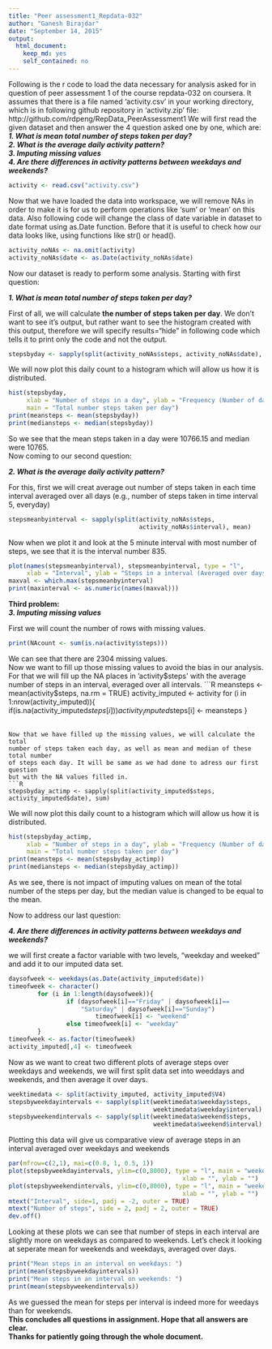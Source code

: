 ```yaml
---
title: "Peer assessment1_Repdata-032"
author: "Ganesh Birajdar"
date: "September 14, 2015"
output: 
  html_document: 
    keep_md: yes
    self_contained: no
---
```


Following is the r code to load the data necessary for analysis asked for in
question of peer assessment 1 of the course repdata-032 on coursera. It assumes 
that there is a file named 'activity.csv' in your working
directory, which is in following github repository in 'activity.zip' file:
http://github.com/rdpeng/RepData_PeerAssessment1
We will first read the given dataset and then answer the 4 question asked one by
one, which are:  
**_1. What is mean total number of steps taken per day?_**  
**_2. What is the average daily activity pattern?_**  
**_3. Imputing missing values_**  
**_4. Are there differences in activity patterns between weekdays and weekends?_**  

```R
activity <- read.csv("activity.csv")
```

Now that we have loaded the data into workspace, we will remove NAs in order to
make it is for us to perform operations like 'sum' or 'mean' on this data. Also 
following code will change the class of date variable in dataset to date format
using as.Date function.
Before that it is useful to check how our data looks like, using functions like
str() or head().
```R
activity_noNAs <- na.omit(activity)
activity_noNAs$date <- as.Date(activity_noNAs$date)
```

Now our dataset is ready to perform some analysis. Starting with first question:  

**_1. What is mean total number of steps taken per day?_**  

First of all, we will calculate **the number of steps taken per day**. We don't 
want to see it's output, but rather want to see the histogram created with this 
output, therefore we will specify results="hide" in following code which tells 
it to print only the code and not the output.
```R
stepsbyday <- sapply(split(activity_noNAs$steps, activity_noNAs$date), sum)
```

We will now plot this daily count to a histogram which will allow us how it is
distributed.
```R
hist(stepsbyday, 
     xlab = "Number of steps in a day", ylab = "Frequency (Number of days)",
     main = "Total number steps taken per day")
print(meansteps <- mean(stepsbyday))
print(mediansteps <- median(stepsbyday))
```

So we see that the mean steps taken in a day were 10766.15 and median were
10765.  
Now coming to our second question:  

**_2. What is the average daily activity pattern?_**  

For this, first we will creat average out number of steps taken in each time
interval averaged over all days (e.g., number of steps taken in time 
interval 5, everyday)
```R
stepsmeanbyinterval <- sapply(split(activity_noNAs$steps, 
                                    activity_noNAs$interval), mean)
```

Now when we plot it and look at the 5 minute interval with most number of steps,
we see that it is the interval number 835.
```R
plot(names(stepsmeanbyinterval), stepsmeanbyinterval, type = "l", 
     xlab = "Interval", ylab = "Steps in a interval (Averaged over days)")
maxval <- which.max(stepsmeanbyinterval)
print(maxinterval <- as.numeric(names(maxval)))
```

**Third problem:**  
**_3. Imputing missing values_**  

First we will count the number of rows with missing values.
```R
print(NAcount <- sum(is.na(activity$steps)))
```

We can see that there are 2304 missing values.   
Now we want to fill up those missing values to avoid the bias in our analysis.  
For that we will fill up the NA places in 'activity$steps' with the average
number of steps in an interval, everaged over all intervals.  
```R
meansteps <- mean(activity$steps, na.rm = TRUE)
activity_imputed <- activity
for (i in 1:nrow(activity_imputed)){
        if(is.na(activity_imputed$steps[i]))
                activity_imputed$steps[i] <- meansteps
}
```

Now that we have filled up the missing values, we will calculate the total
number of steps taken each day, as well as mean and median of these total number
of steps each day. It will be same as we had done to adress our first question
but with the NA values filled in.
```R
stepsbyday_actimp <- sapply(split(activity_imputed$steps, activity_imputed$date), sum)
```
We will now plot this daily count to a histogram which will allow us how it is
distributed.
```R
hist(stepsbyday_actimp, 
     xlab = "Number of steps in a day", ylab = "Frequency (Number of days)",
     main = "Total number steps taken per day")
print(meansteps <- mean(stepsbyday_actimp))
print(mediansteps <- median(stepsbyday_actimp))
```
  
As we see, there is not impact of imputing values on mean of the total number of
the steps per day, but the median value is changed to be equal to the mean.  

Now to address our last question:  

**_4. Are there differences in activity patterns between weekdays and weekends?_**  

we will first create a factor variable with two levels, "weekday and weeked" and
add it to our imputed data set.
```R
daysofweek <- weekdays(as.Date(activity_imputed$date))
timeofweek <- character()
        for (i in 1:length(daysofweek)){
                if (daysofweek[i]=="Friday" | daysofweek[i]==
                    "Saturday" | daysofweek[i]=="Sunday")
                        timeofweek[i] <- "weekend"
                else timeofweek[i] <- "weekday"
        }
timeofweek <- as.factor(timeofweek)
activity_imputed[,4] <- timeofweek
```

Now as we want to creat two different plots of average steps over weekdays and
weekends, we will first split data set into weeddays and weekends, and then
average it over days.  
```R
weektimedata <- split(activity_imputed, activity_imputed$V4)
stepsbyweekdayintervals <- sapply(split(weektimedata$weekday$steps, 
                                        weektimedata$weekday$interval), sum)
stepsbyweekendintervals <- sapply(split(weektimedata$weekend$steps, 
                                        weektimedata$weekend$interval), sum)
```
  
Plotting this data will give us comparative view of average steps in an interval
averaged over weekdays and weekends
```R
par(mfrow=c(2,1), mai=c(0.8, 1, 0.5, 1))
plot(stepsbyweekdayintervals, ylim=c(0,8000), type = "l", main = "weekday", 
                                                xlab = "", ylab = "")
plot(stepsbyweekendintervals, ylim=c(0,8000), type = "l", main = "weekend", 
                                                xlab = "", ylab = "")
mtext("Interval", side=1, padj = -2, outer = TRUE)
mtext("Number of steps", side = 2, padj = 2, outer = TRUE)
dev.off()
```
  
Looking at these plots we can see that number of steps in each interval are
slightly more on weekdays as compared to weekends. Let's check it looking at 
seperate mean for weekends and weekdays, averaged over days.

```R
print("Mean steps in an interval on weekdays: ")
print(mean(stepsbyweekdayintervals))
print("Mean steps in an interval on weekends: ")
print(mean(stepsbyweekendintervals))
```

As we guessed the mean for steps per interval is indeed more for weedays than for
weekends.  
**This concludes all questions in assignment. Hope that all answers are clear.**  
**Thanks for patiently going through the whole document.**
